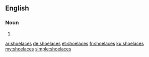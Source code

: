 ==English==

===Noun===
{{head|en|plural}}

# {{plural of|shoelace|lang=en|nocat=1}}

[[ar:shoelaces]]
[[de:shoelaces]]
[[et:shoelaces]]
[[fr:shoelaces]]
[[ku:shoelaces]]
[[my:shoelaces]]
[[simple:shoelaces]]